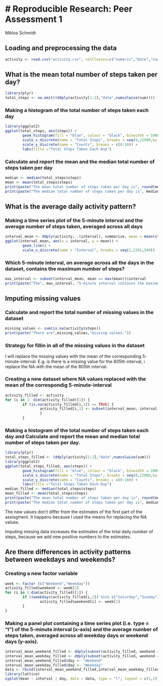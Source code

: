 # Reproducible Research: Peer Assessment 1
=================
Miklos Schmidt

## Loading and preprocessing the data

```r
activity <- read.csv("activity.csv", colClasses=c("numeric","Date","numeric"),header=TRUE)
```



## What is the mean total number of steps taken per day?

```r
library(plyr)
total_steps <- na.omit((ddply(activity[1:2],"date",numcolwise(sum))))
```


### Making a histogram of the total number of steps  taken each day

```r
library(ggplot2)
ggplot(total_steps, aes(steps)) +
        geom_histogram(fill = "blue", colour = "black", binwidth = 1000) +
        scale_x_discrete(name = "Total Steps", breaks = seq(0,22000,by = 1000)) +
        scale_y_discrete(name = "Counts", breaks = c(0:10)) +
        labs(title ="Total Steps Taken Each Day")
```


### Calculate and report the mean and the median total number of steps taken per day

```r
median <- median(total_steps$steps)
mean <- mean(total_steps$steps)
print(paste("The mean total number of steps taken per day is", round(mean, digits = 2)))
print(paste("The median total number of steps taken per day is", median))
```



## What is the average daily activity pattern?


### Making a time series plot of the 5-minute interval and the average number of steps taken, averaged across all days

```r
interval_mean <- ddply(activity, .(interval), summarize, mean = mean(steps, na.rm =TRUE))
ggplot(interval_mean, aes(x = interval, y = mean)) + 
        geom_line() + 
        scale_x_discrete(name = "Interval", breaks = seq(1,2355,500))
```


### Which 5-minute interval, on average across all the days in the dataset, contains the maximum number of steps?

```r
max_interval <- subset(interval_mean, mean == max(mean))$interval
print(paste("The", max_interval, "5-minute interval contains the maximum number of steps."))
```



## Imputing missing values


### Calculate and report the total number of missing values in the dataset

```r
missing_values <- sum(is.na(activity$steps))
print(paste("There are",missing_values,"missing values."))

```

### Strategy for fillin in all of the missing values in the dataset

I will replace the missing values with the mean of the corresponding 5-minute-interval. E.g. is there is a missing value for the 805th interval, i replace the NA with the mean of the 805th interval.

### Creating a new dataset where NA values replaced with the mean of the correspondig 5-minute-interval
```r
activity_filled <- activity
for (i in 1: dim(activity_filled)[1]) {
        if (is.na(activity_filled[i,1]) == TRUE) {
                activity_filled[i,1] <- subset(interval_mean, interval == activity_filled[i,3])[2]
                }
        }
```


### Making a histogram of the total number of steps taken each day and Calculate and report the mean and median total number of steps taken per day.

```r
library(plyr)
total_steps_filled <- (ddply(activity[1:2],"date",numcolwise(sum)))
library(ggplot2)
ggplot(total_steps_filled, aes(steps)) +
        geom_histogram(fill = "blue", colour = "black", binwidth = 1000) +
        scale_x_discrete(name = "Total Steps", breaks = seq(0,22000,by = 1000)) +
        scale_y_discrete(name = "Counts", breaks = c(0:10)) +
        labs(title ="Total Steps Taken Each Day")
median_filled <- median(total_steps$steps)
mean_filled <- mean(total_steps$steps)
print(paste("The mean total number of steps taken per day is", round(mean_filled, digits = 2)))
print(paste("The median total number of steps taken per day is", median_filled))
```


The new values don't differ from the estimates of the first part of the assisgment. It happens because I used the means for replacing the NA values.

Imputing missing data increases the estimates of the total daily number of steps, because we add new positive numbers to the estimates.



## Are there differences in activity patterns between weekdays and weekends?


### Creating a new factor variable

```r
week <- factor (c("Weekend","Weekday"))
activity_filled$weekend <- week[2]
for (i in 1:dim(activity_filled)[1]) {
        if ((weekdays(activity_filled[i,2]) %in% c("Saturday","Sunday")) == T) {
                activity_filled$weekend[i] <- week[1]
        }        
}
```


### Making a panel plot containing a time series plot (i.e. type = "l") of the 5-minute interval (x-axis) and the average number of steps taken, averaged across all weekday days or weekend days (y-axis).

```r
interval_mean_weekend_filled <- ddply(subset(activity_filled, weekend == "Weekend"), .(interval), summarize, mean = round(mean(steps, na.rm =TRUE),2))
interval_mean_weekday_filled <- ddply(subset(activity_filled, weekend == "Weekday"), .(interval), summarize, mean = round(mean(steps, na.rm =TRUE),2))
interval_mean_weekend_filled$day <- "Weekend"
interval_mean_weekday_filled$day <- "Weekday"
data <- rbind(interval_mean_weekend_filled,interval_mean_weekday_filled)
library(lattice)
xyplot(mean ~ interval | day, data = data, type = "l", layout = c(1,2))
```




